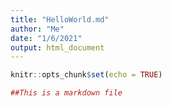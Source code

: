 ```yaml
---
title: "HelloWorld.md"
author: "Me"
date: "1/6/2021"
output: html_document
---
```


```r
knitr::opts_chunk$set(echo = TRUE)

```


```r
##This is a markdown file

```

